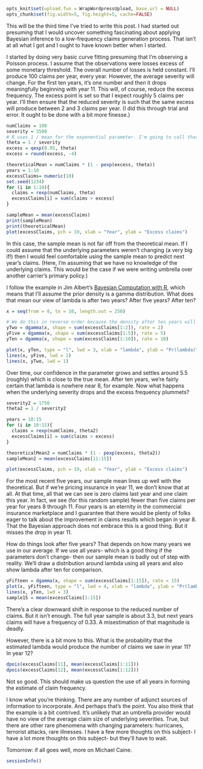 ```r
opts_knit$set(upload.fun = WrapWordpressUpload, base.url = NULL) 
opts_chunk$set(fig.width=5, fig.height=5, cache=FALSE)
````

This will be the third time I've tried to write this post. I had started out presuming that I would uncover something fascinating about applying Bayesian inference to a low-frequency claims generation process. That isn't at all what I got and I ought to have known better when I started.

I started by doing very basic curve fitting presuming that I'm observing a Poisson process. I assume that the observations were losses excess of some monetary threshold. The overall number of losses is held constant. I'll produce 100 claims per year, every year. However, the average severity will change. For the first ten years, it's one number and then it drops meaningfully beginning with year 11. This will, of course, reduce the excess frequency. The excess point is set so that I expect roughly 5 claims per year. I'll then ensure that the reduced severity is such that the same excess will produce between 2 and 3 claims per year. (I did this through trial and error. It ought to be done with a bit more finesse.)

```r
numClaims = 100
severity = 3500
# R uses 1 / mean for the exponential parameter. I'm going to call that theta and hope that no one (including me) gets confused by this.
theta = 1 / severity
excess = qexp(0.95, theta)
excess = round(excess, -4)

theoreticalMean = numClaims * (1 - pexp(excess, theta))
years = 1:10
excessClaims= numeric(10)
set.seed(1234)
for (i in 1:10){
  claims = rexp(numClaims, theta)
  excessClaims[i] = sum(claims > excess)
}

sampleMean = mean(excessClaims)
print(sampleMean)
print(theoreticalMean)
plot(excessClaims, pch = 19, xlab = "Year", ylab = "Excess claims")
```

In this case, the sample mean is not far off from the theoretical mean. If I could assume that the underlying parameters weren't changing (a very big if!) then I would feel comfortable using the sample mean to predict next year's claims. (Here, I'm assuming that we have no knowledge of the underlying claims. This would be the case if we were writing umbrella over another carrier's primary policy.)

I follow the example in Jim Albert's [Bayesian Computation with R](http://bayes.bgsu.edu/bcwr/), which means that  I'll assume the prior density is a gamma distribution. What does that mean our view of lambda is after two years? After five years? After ten?

```r
x = seq(from = 0, to = 10, length.out = 250)

# We do this in reverse order because the density after ten years will have the largest values.
yTwo = dgamma(x, shape = sum(excessClaims[1:2]), rate = 2)
yFive = dgamma(x, shape = sum(excessClaims[1:5]), rate = 5)
yTen = dgamma(x, shape = sum(excessClaims[1:10]), rate = 10)

plot(x, yTen, type = "l", lwd = 3, xlab = "lambda", ylab = "Pr(lambda)")
lines(x, yFive, lwd = 2)
lines(x, yTwo, lwd = 1)
```

Over time, our confidence in the parameter grows and settles around 5.5 (roughly) which is close to the true mean. After ten years, we're fairly certain that lambda is nowhere near 8, for example. Now what happens when the underlying severity drops and the excess frequency plummets? 

```r
severity2 = 1750
theta2 = 1 / severity2

years = 10:15
for (i in 10:15){
  claims = rexp(numClaims, theta2)
  excessClaims[i] = sum(claims > excess)
}

theoreticalMean2 = numClaims * (1 - pexp(excess, theta2))
sampleMean2 = mean(excessClaims[11:15])

plot(excessClaims, pch = 19, xlab = "Year", ylab = "Excess claims")
```

For the most recent five years, our sample mean lines up well with the theoretical. But if we're pricing insurance in year 11, we don't know that at all. At that time, all that we can see is zero claims last year and one claim this year. In fact, we see (for this random sample) fewer than five claims per year for years 8 through 11. Four years is an eternity in the commercial insurance marketplace and I guarantee that there would be plenty of folks eager to talk about the improvement in claims results which began in year 8. That the Bayesian approach does not embrace this is a good thing. But it misses the drop in year 11.

How do things look after five years? That depends on how many years we use in our average. If we use all years- which is a good thing if the parameters don't change- then our sample mean is badly out of step with reality. We'll draw a distribution around lambda using all years and also show lambda after ten for comparison.

```r
yFifteen = dgamma(x, shape = sum(excessClaims[1:15]), rate = 15)
plot(x, yFifteen, type = "l", lwd = 4, xlab = "lambda", ylab = "Pr(lambda)")
lines(x, yTen, lwd = 3)
sample15 = mean(excessClaims[1:15])
```

There's a clear downward shift in response to the reduced number of claims. But it isn't enough. The full year sample is about 3.3, but next years claims will have a frequency of 0.33. A misestimation of that magnitude is deadly.

However, there is a bit more to this. What is the probability that the estimated lambda would produce the number of claims we saw in year 11? In year 12?

```r
dpois(excessClaims[11], mean(excessClaims[1:11]))
dpois(excessClaims[12], mean(excessClaims[1:12]))
```

Not so good. This should make us question the use of all years in forming the estimate of claim frequency.

I know what you're thinking. There are any number of adjunct sources of information to incorporate. And perhaps that's the point. You also think that the example is a bit contrived. It's unlikely that an umbrella provider would have no view of the average claim size of underlying severities. True, but there are other rare phenomena with changing parameters: hurricanes, terrorist attacks, rare illnesses. I have a few more thoughts on this subject- I have a lot more thoughts on this subject- but they'll have to wait.

Tomorrow: if all goes well, more on Michael Caine.

```r
sessionInfo()
```
